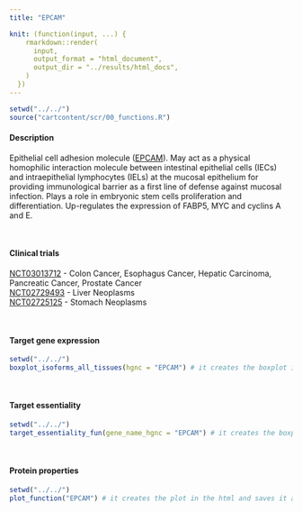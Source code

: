 ```yaml
---
title: "EPCAM"

knit: (function(input, ...) {
    rmarkdown::render(
      input,
      output_format = "html_document",
      output_dir = "../results/html_docs",
    )
  })
---
```

<style>
img {
    max-width: 30cm;
}
</style>
```r
setwd("../../")
source("cartcontent/scr/00_functions.R")
```


<h4>Description</h4>
Epithelial cell adhesion molecule ([EPCAM](https://www.uniprot.org/uniprot/P16422)). May act as a physical homophilic interaction molecule between intestinal epithelial cells (IECs) and intraepithelial lymphocytes (IELs) at the mucosal epithelium for providing immunological barrier as a first line of defense against mucosal infection. Plays a role in embryonic stem cells proliferation and differentiation. Up-regulates the expression of FABP5, MYC and cyclins A and E.

<br> 

<h4>Clinical trials</h4> 
[NCT03013712](https://clinicaltrials.gov/ct2/show/NCT03013712) - Colon Cancer, Esophagus Cancer, Hepatic Carcinoma, Pancreatic Cancer, Prostate Cancer <br> 
[NCT02729493](https://clinicaltrials.gov/ct2/show/NCT02729493)	- Liver Neoplasms <br>
[NCT02725125](https://clinicaltrials.gov/ct2/show/NCT02725125)	- Stomach Neoplasms <br>

<br>

<h4>Target gene expression</h4>
```r
setwd("../../")
boxplot_isoforms_all_tissues(hgnc = "EPCAM") # it creates the boxplot in the html and saves it as .pdf in the plot/isoform_expression folder
```

<br>

<h4>Target essentiality</h4>
```r
setwd("../../")
target_essentiality_fun(gene_name_hgnc = "EPCAM") # it creates the boxplot in the html and saves it as .pdf in the plot/target_essentiality folder
```

<br>

<h4>Protein properties</h4>
```r
setwd("../../")
plot_function("EPCAM") # it creates the plot in the html and saves it as .pdf in the plot/protein_properties folder
```